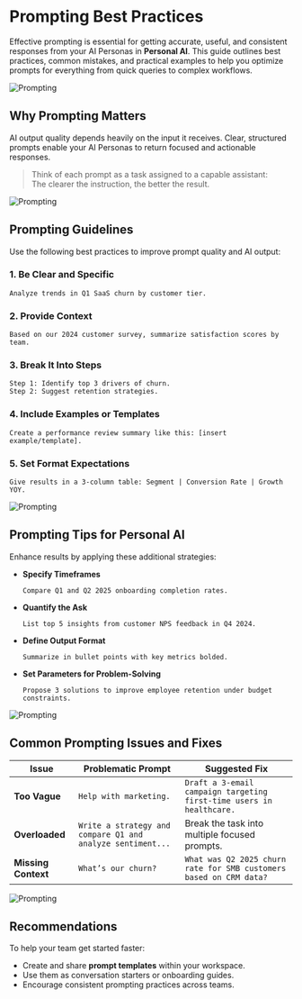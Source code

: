 
# Prompting Best Practices

Effective prompting is essential for getting accurate, useful, and consistent responses from your AI Personas in **Personal AI**.
This guide outlines best practices, common mistakes, and practical examples to help you optimize prompts for everything from quick queries to complex workflows.

![Prompting](/images/prompt1.png)

## Why Prompting Matters

AI output quality depends heavily on the input it receives. Clear, structured prompts enable your AI Personas to return focused and actionable responses.

> Think of each prompt as a task assigned to a capable assistant:  
> The clearer the instruction, the better the result.

![Prompting](/images/prompt2.png)

## Prompting Guidelines

Use the following best practices to improve prompt quality and AI output:

### 1. Be Clear and Specific

```text
Analyze trends in Q1 SaaS churn by customer tier.
````

### 2. Provide Context

```text
Based on our 2024 customer survey, summarize satisfaction scores by team.
```

### 3. Break It Into Steps

```text
Step 1: Identify top 3 drivers of churn.  
Step 2: Suggest retention strategies.
```

### 4. Include Examples or Templates

```text
Create a performance review summary like this: [insert example/template].
```

### 5. Set Format Expectations

```text
Give results in a 3-column table: Segment | Conversion Rate | Growth YOY.
```

![Prompting](/images/prompt3.png)


## Prompting Tips for Personal AI

Enhance results by applying these additional strategies:

* **Specify Timeframes**

  ```text
  Compare Q1 and Q2 2025 onboarding completion rates.
  ```

* **Quantify the Ask**

  ```text
  List top 5 insights from customer NPS feedback in Q4 2024.
  ```

* **Define Output Format**

  ```text
  Summarize in bullet points with key metrics bolded.
  ```

* **Set Parameters for Problem-Solving**

  ```text
  Propose 3 solutions to improve employee retention under budget constraints.
  ```

![Prompting](/images/prompt4.png)


## Common Prompting Issues and Fixes

| Issue               | Problematic Prompt                                         | Suggested Fix                                                        |
| ------------------- | ---------------------------------------------------------- | -------------------------------------------------------------------- |
| **Too Vague**       | `Help with marketing.`                                     | `Draft a 3-email campaign targeting first-time users in healthcare.` |
| **Overloaded**      | `Write a strategy and compare Q1 and analyze sentiment...` | Break the task into multiple focused prompts.                        |
| **Missing Context** | `What’s our churn?`                                        | `What was Q2 2025 churn rate for SMB customers based on CRM data?`   |


![Prompting](/images/prompt5.png)


## Recommendations

To help your team get started faster:

* Create and share **prompt templates** within your workspace.
* Use them as conversation starters or onboarding guides.
* Encourage consistent prompting practices across teams.
